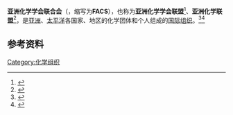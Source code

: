 '''亚洲化学学会联合会'''（{{lang-en|Federation of Asian Chemical Societies}}，缩写为'''FACS'''），也称为'''亚洲化学学会联盟'''<ref>{{Cite web|title=化學會對於年底學術盛會之說明：2019中國化學會年會以及亞洲化學大會 Asian Chemical Congress|url=http://chemistry.org.tw/news_detail.php?flag=department&temp_id=656|accessdate=2020-11-03|work=中國化學會 CCS Located in Taipei}}</ref>、'''亚洲化学联盟'''<ref>{{Cite web|title=2019「亞洲化學聯盟」國際會議 18th Asian Chemical Congress (18 ACC)|work=艾力得國際會議顧問股份有限公司 ELITE PCO|url=http://www.elitepco.com.tw/event/2019%e3%80%8c%e4%ba%9e%e6%b4%b2%e5%8c%96%e5%ad%b8%e8%81%af%e7%9b%9f%e3%80%8d%e5%9c%8b%e9%9a%9b%e6%9c%83%e8%ad%b0-18th-asian-chemical-congress-18-acc/|accessdate=2020-11-03|language=zh-TW|archive-date=2020-09-25|archive-url=https://web.archive.org/web/20200925120612/http://www.elitepco.com.tw/event/2019%E3%80%8C%E4%BA%9E%E6%B4%B2%E5%8C%96%E5%AD%B8%E8%81%AF%E7%9B%9F%E3%80%8D%E5%9C%8B%E9%9A%9B%E6%9C%83%E8%AD%B0-18th-asian-chemical-congress-18-acc/|dead-url=no}}</ref>，是[[亚洲|亚洲]]、[[太平洋|太平洋]]各国家、地区的化学团体和个人组成的[[国际组织|国际组织]]。<ref>{{Cite book|title=国际政治大辞典|author=刘金质, 梁守德, 杨淮生主编; 王杰, 王炳元, 李石生等副主编|publisher=中国社会科学出版社|year=1994|isbn=|location=北京|pages=}}</ref><ref>{{Cite web|title=国际科技组织|url=https://www.chemsoc.org.cn/international/organization/a2313.html|accessdate=2020-11-03|work=中国化学会|archive-date=2020-08-11|archive-url=https://web.archive.org/web/20200811212616/https://www.chemsoc.org.cn/international/organization/a2313.html|dead-url=no}}</ref>

== 参考资料 ==
{{reflist}}

[[Category:化学组织|Category:化学组织]]